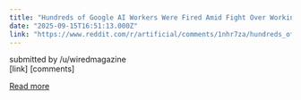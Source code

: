 ```yaml
---
title: "Hundreds of Google AI Workers Were Fired Amid Fight Over Working Conditions"
date: "2025-09-15T16:51:13.000Z"
link: "https://www.reddit.com/r/artificial/comments/1nhr7za/hundreds_of_google_ai_workers_were_fired_amid/"
---
```


submitted by    /u/wiredmagazine  
 [link]   [comments]

[Read more](https://www.reddit.com/r/artificial/comments/1nhr7za/hundreds_of_google_ai_workers_were_fired_amid/)

